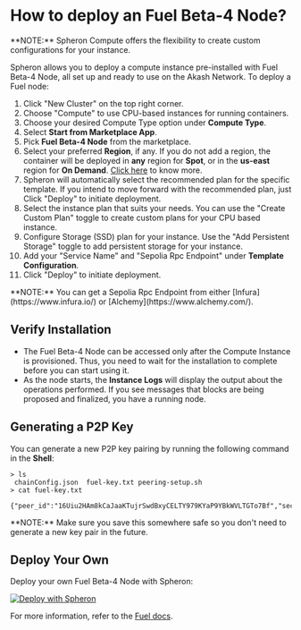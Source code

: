 
# How to deploy an Fuel Beta-4 Node?

<VideoPlayer embedId="XDOUn6mibHM" />

<Callout type="info">
  **NOTE:** Spheron Compute offers the flexibility to create custom
  configurations for your instance.
</Callout>

Spheron allows you to deploy a compute instance pre-installed with Fuel Beta-4 Node, all set up and ready to use on the Akash Network.
To deploy a Fuel node:

1. Click "New Cluster" on the top right corner.
2. Choose "Compute" to use CPU-based instances for running containers.
3. Choose your desired Compute Type option under **Compute Type**.
4. Select **Start from Marketplace App**.
5. Pick **Fuel Beta-4 Node** from the marketplace.
6. Select your preferred **Region**, if any. If you do not add a region, the container will be deployed in **any** region for **Spot**, or in the **us-east** region for **On Demand**. [Click here](/compute/cluster/compute/#region) to know more.
7. Spheron will automatically select the recommended plan for the specific template. If you intend to move forward with the recommended plan, just Click "Deploy" to initiate deployment.
8. Select the instance plan that suits your needs. You can use the "Create Custom Plan" toggle to create custom plans for your CPU based instance.
9. Configure Storage (SSD) plan for your instance. Use the "Add Persistent Storage" toggle to add persistent storage for your instance.
10. Add your "Service Name" and "Sepolia Rpc Endpoint" under **Template Configuration**.
11. Click "Deploy" to initiate deployment.

<Callout type="info">
  **NOTE:** You can get a Sepolia Rpc Endpoint from either
  [Infura](https://www.infura.io/) or [Alchemy](https://www.alchemy.com/).
</Callout>

## Verify Installation

- The Fuel Beta-4 Node can be accessed only after the Compute Instance is provisioned.
  Thus, you need to wait for the installation to complete before you can start using it.
- As the node starts, the **Instance Logs** will display the output about the operations performed. If you see messages that blocks are being proposed and finalized, you have a running node.

## Generating a P2P Key

You can generate a new P2P key pairing by running the following command in the **Shell**:

```
> ls
 chainConfig.json  fuel-key.txt peering-setup.sh
> cat fuel-key.txt
 {"peer_id":"16Uiu2HAm8kCaJaaKTujrSwdBxyCELTY979KYaP9YBkWVLTGTo7Bf","secret":"361b3275a3dd4150ea4c786b8dff7822205331e56ac2e73c32b17cb295978c8c","type":"p2p"}
```

<Callout type="info">
  **NOTE:** Make sure you save this somewhere safe so you don't need to generate
  a new key pair in the future.
</Callout>

## Deploy Your Own

Deploy your own Fuel Beta-4 Node with Spheron:

[![Deploy with Spheron](https://bafybeihxqi3jlv6cy2ogh6jjljinntisolbspxcrbgykyv6e5xyzujl3aa.ipfs.sphn.link/spheron-deploy.svg)](https://app.spheron.network/#/compute/marketplace?template=Fuel%20Beta-4%20Node&templateId=65c4582ac22c1ed319c2ad7c)

For more information, refer to the [Fuel docs](https://docs.fuel.network/guides/running-a-node/running-a-testnet-node).

<Navigation name="Deploy Fuel Node" />
